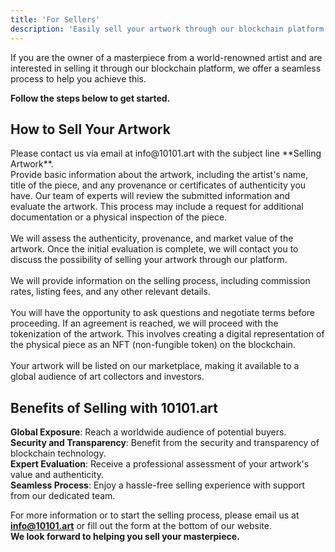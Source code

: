 ```yaml
---
title: 'For Sellers'
description: 'Easily sell your artwork through our blockchain platform'
---
```


If you are the owner of a masterpiece from a world-renowned artist and are interested in selling it through our blockchain platform, we offer a seamless process to help you achieve this. 

**Follow the steps below to get started.**

## How to Sell Your Artwork


<Steps>
  <Step title="Initial Contact">
    Please contact us via email at info@10101.art with the subject line **Selling Artwork**. <br />
    Provide basic information about the artwork, including the artist's name, title of the piece, and any provenance or certificates of authenticity you have.
  </Step>
  <Step title="Review and Evaluation">
    Our team of experts will review the submitted information and evaluate the artwork. This process may include a request for additional documentation or a physical inspection of the piece. <br /><br />
	We will assess the authenticity, provenance, and market value of the artwork.
  </Step>
  <Step title="Discussion and Agreement">
    Once the initial evaluation is complete, we will contact you to discuss the possibility of selling your artwork through our platform. <br /><br />
    We will provide information on the selling process, including commission rates, listing fees, and any other relevant details. <br /><br />
    You will have the opportunity to ask questions and negotiate terms before proceeding.
  </Step>
    <Step title="Tokenization and Listing">
    If an agreement is reached, we will proceed with the tokenization of the artwork. This involves creating a digital representation of the physical piece as an NFT (non-fungible token) on the blockchain. <br /><br />
    Your artwork will be listed on our marketplace, making it available to a global audience of art collectors and investors.
    </Step>
</Steps>

## Benefits of Selling with 10101.art

**Global Exposure**: Reach a worldwide audience of potential buyers.<br />
**Security and Transparency**: Benefit from the security and transparency of blockchain technology.<br />
**Expert Evaluation**: Receive a professional assessment of your artwork's value and authenticity.<br />
**Seamless Process**: Enjoy a hassle-free selling experience with support from our dedicated team.<br />

For more information or to start the selling process, please email us at **info@10101.art** or fill out the form at the bottom of our website. <br /> 
**We look forward to helping you sell your masterpiece.**

